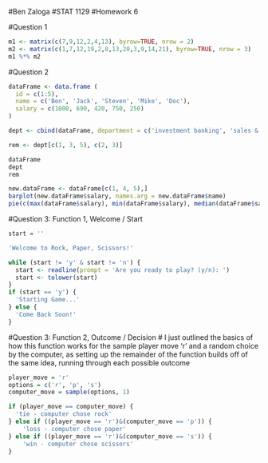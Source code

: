 #Ben Zaloga
#STAT 1129
#Homework 6

#Question 1
```r
m1 <- matrix(c(7,9,12,2,4,13), byrow=TRUE, nrow = 2)
m2 <- matrix(c(1,7,12,19,2,8,13,20,3,9,14,21), byrow=TRUE, nrow = 3)
m1 %*% m2
```

#Question 2
```r
dataFrame <- data.frame (
  id = c(1:5),
  name = c('Ben', 'Jack', 'Steven', 'Mike', 'Doc'),
  salary = c(1000, 690, 420, 750, 250)
)

dept <- cbind(dataFrame, department = c('investment banking', 'sales & trading', 'marketing', 'investor relations', 'customer service'))

rem <- dept[c(1, 3, 5), c(2, 3)]

dataFrame
dept
rem

new.dataFrame <- dataFrame[c(1, 4, 5),]
barplot(new.dataFrame$salary, names.arg = new.dataFrame$name)
pie(c(max(dataFrame$salary), min(dataFrame$salary), median(dataFrame$salary)), labels = c('Highest Salary','Lowest Salary','Median Salary'), main = 'Salary Comparison Among Co-Workers')
```
#Question 3: Function 1, Welcome / Start
```r

start = ''

'Welcome to Rock, Paper, Scissors!'

while (start != 'y' & start != 'n') {
  start <- readline(prompt = 'Are you ready to play? (y/n): ')
  start <- tolower(start)
}
if (start == 'y') {
  'Starting Game...'
} else {
  'Come Back Soon!'
}
```

#Question 3: Function 2, Outcome / Decision
# I just outlined the basics of how this function works for the sample player move 'r' and a random choice by the computer, as setting up the remainder of the function builds off of the same idea, running through each possible outcome
```r
player_move = 'r'
options = c('r', 'p', 's')
computer_move = sample(options, 1)

if (player_move == computer_move) {
  'tie - computer chose rock'
} else if ((player_move == 'r')&(computer_move == 'p')) {
    'loss - computer chose paper'
} else if ((player_move == 'r')&(computer_move == 's')) {
    'win - computer chose scissors'
}
```
